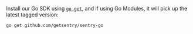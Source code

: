Install our Go SDK using [`go get`](https://golang.org/cmd/go/#hdr-Module_aware_go_get), and if using Go Modules, it will pick up the latest tagged version:

```bash
go get github.com/getsentry/sentry-go
```

